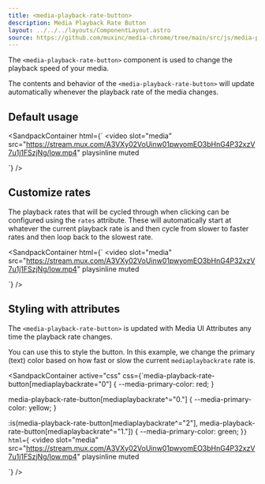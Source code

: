 ```yaml
---
title: <media-playback-rate-button>
description: Media Playback Rate Button
layout: ../../../layouts/ComponentLayout.astro
source: https://github.com/muxinc/media-chrome/tree/main/src/js/media-playback-rate-button.js
---
```



The `<media-playback-rate-button>` component is used to change the playback speed of your media.

The contents and behavior of the `<media-playback-rate-button>` will update automatically
whenever the playback rate of the media changes.

## Default usage

<SandpackContainer
  html={`<media-controller>
  <video
    slot="media"
    src="https://stream.mux.com/A3VXy02VoUinw01pwyomEO3bHnG4P32xzV7u1j1FSzjNg/low.mp4"
    playsinline
    muted
  ></video>
  <media-control-bar>
    <media-play-button></media-play-button>
    <media-playback-rate-button></media-playback-rate-button>
  </media-control-bar>
</media-controller>`}
/>

## Customize rates

The playback rates that will be cycled through when clicking can be configured using the `rates` attribute. These will automatically start at whatever the current playback rate is and then cycle from slower to faster rates and then loop back to the slowest rate.

<SandpackContainer
  html={`<media-controller>
  <video
    slot="media"
    src="https://stream.mux.com/A3VXy02VoUinw01pwyomEO3bHnG4P32xzV7u1j1FSzjNg/low.mp4"
    playsinline
    muted
  ></video>
  <media-control-bar>
    <media-play-button></media-play-button>
    <!-- Note that the order here doesn't impact the "cycle" order when clicking. -->
    <media-playback-rate-button rates="1.5 0.25 1 0.5 0.75 2"></media-playback-rate-button>
  </media-control-bar>
</media-controller>`}
/>

## Styling with attributes

The `<media-playback-rate-button>` is updated with Media UI Attributes any time the playback rate changes.

You can use this to style the button. In this example, we change the primary (text) color based on how fast or slow the current `mediaplaybackrate` rate is.

<SandpackContainer
active="css"
css={`media-playback-rate-button[mediaplaybackrate="0"] {
    --media-primary-color: red;
}

media-playback-rate-button[mediaplaybackrate^="0."] {
    --media-primary-color: yellow;
}

:is(media-playback-rate-button[mediaplaybackrate^="2"], media-playback-rate-button[mediaplaybackrate^="1."]) {
    --media-primary-color: green;
}`}
  html={`<media-controller>
  <video
    slot="media"
    src="https://stream.mux.com/A3VXy02VoUinw01pwyomEO3bHnG4P32xzV7u1j1FSzjNg/low.mp4"
    playsinline
    muted
  ></video>
  <media-control-bar>
    <media-play-button></media-play-button>
    <media-playback-rate-button rates="0 0.5 1 1.5 2"></media-playback-rate-button>
  </media-control-bar>
</media-controller>`}
/>
